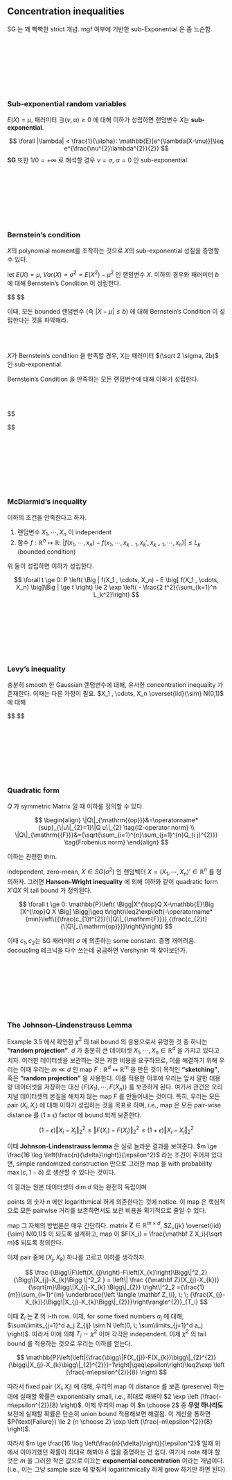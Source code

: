 ## Concentration inequalities

SG 는 꽤 빡빡한 strict 개념. mgf 여부에 기반한 sub-Exponential 은 좀 느슨함.

<br>
<br>
<br>


<br>
<br>
<br>



### Sub-exponential random variables

:::{.definition name="sub-Exponential rv"}

$E(X) = \mu$, 패러미터 $\exists (\nu, \alpha) \ge 0$ 에 대해 이하가 성립하면 랜덤변수 $X$는 **sub-exponential**. 

$$
\forall |\lambda| < \frac{1}{\alpha}: \mathbb{E}[e^{\lambda(X-\mu)}]\leq e^{\frac{\nu^{2}\lambda^{2}}{2}}
$$
**SG** 또한 $1/0 = +\infty$ 로 해석할 경우 $\nu = \sigma$, $\alpha=0$ 인 sub-exponential.
:::

<br>
<br>
<br>


<br>
<br>
<br>



### Bernstein’s condition

$X$의 polynomial moment를 조작하는 것으로 $X$의 sub-exponential 성질을 증명할 수 있다.

:::{.definition name="Bernstein’s Condition"}

let $E(X) = \mu$, $Var(X) = \sigma^2 = E(X^2) - \mu^2$ 인 랜덤변수 $X$. 이하의 경우와 패러미터 $b$ 에 대해 Bernstein’s Condition 이 성립한다.

$$
\begin{align}

&\Bigg | E \Big [ (X-\mu)^k \Big ] \Bigg | \le \frac{1}{2} k! \sigma^2 b^{k-2}, && k = 2, 3, 4, \cdots

\end{align}
$$

이때, 모든 bounded 랜덤변수 (즉 $|X-\mu| \le b$) 에 대해 Bernstein’s Condition 이 성립한다는 것을 파악해라.
:::


<br>
<br>


$X$가 Bernstein’s condition 을 만족할 경우, X는 패러미터 $(\sqrt 2 \sigma, 2b)$ 인 sub-exponential.



:::{.theorem name="Bernstein-type inequality"}

Bernstein’s Condition 을 만족하는 모든 랜덤변수에 대해 이하가 성립한다.

<br>
<br>


$$
\begin{align}



&\forall |\lambda|< \tfrac{1}{b}: &&E \Big [ e^{\lambda(X-\mu)}\Big ] &&\le \exp \left( \frac{\frac{\lambda^2 \sigma^2}{2}}{1-b|\lambda|}\right)

\\

&\forall t \ge 0:

&&P \Big( |X-\mu| \ge t \Big) &&\le 2 \exp \left( - \frac{t^2}{2(\sigma^2 + bt)}\right)

\end{align}

$$
:::





<br>
<br>
<br>


<br>
<br>
<br>



### McDiarmid’s inequality


:::{.theorem name="McDiarmid’s inequality"}

이하의 조건을 만족한다고 하자.

1. 랜덤변수 $X_1 , \cdots, X_n$ 이 independent 
2. 함수 $f: \mathbb R^n \mapsto \mathbb R$: $\Big | f(x_1, \cdots, x_n) - f(x_1 , \cdots, x_{k-1} , x_k ' , x_{k+1} , \cdots, x_n) \Big | \le L_k$ (bounded condition)

위 둘이 성립하면 이하가 성립한다.

$$
\forall t \ge 0: P \left( \Big | f(X_1 , \cdots, X_n) - E \big[ f(X_1 , \cdots, X_n) \big]\Big | \ge t \right) \le 2 \exp \left( - \frac{2 t^2}{\sum_{k=1}^n L_k^2}\right)
$$

:::




<br>
<br>
<br>


<br>
<br>
<br>



### Levy’s inequality

충분히 smooth 한 Gaussian 랜덤변수에 대해, 유사한 concentration inequality 가 존재한다. 이때는 다른 가정이 필요. $X_1 , \cdots, X_n \overset{iid}{\sim} N(0,1)$ 에 대해


$$
\begin{align}

&\forall x_{1},\cdot\cdot\cdot,x_{n},y_{1},\cdot\cdot\cdot,y_{n}\in\mathbb{R}
&&: 
&&\Bigg |f(x_{1},\ldots,x_{n})-f(y_{1},\ldots,y_{n}) \Bigg | 
&&\leq L{\sqrt{\sum_{i=1}^{n}(x_{i}-y_{i})^{2}}}

\\
\\

\Longrightarrow

&\forall t \ge 0
&&:
&&\mathbb{P} \left( \Bigg| f(X_{1},\cdot\cdot\cdot,X_{n})-\mathbb{E} \Big [f(X_{1},\cdot\cdot\cdot,X_{n}) \Big] \Bigg |\geq t \right )
&&\leq2\exp\left(-{\frac{t^{2}}{2L^{2}}}\right)

\end{align}
$$



<br>
<br>
<br>


<br>
<br>
<br>











###  Quadratic form

$Q$ 가 symmetric Matrix 일 때 이하를 정의할 수 있다.

$$
\begin{align}
\|Q\|_{\mathrm{{op}}}&=\operatorname*{sup}_{\|u\|_{2}=1}\|Q u\|_{2} \tag{l2-operator norm}
\\
\|Q\|_{\mathrm{{F}}}&={\sqrt{\sum_{i=1}^{n}\sum_{j=1}^{n}Q_{i j}^{2}}} \tag{Frobenius norm}
\end{align}
$$

이하는 관련한 thm.


:::{.theorem name="Hanson–Wright inequality"}

independent, zero-mean, $X \in SG(\sigma^2)$ 인 랜덤벡터 $X = (X_1 , \cdots, X_n)' \in \mathbb R^n$ 를 정의하자. 그러면 **Hanson–Wright inequality** 에 의해 이하와 같이 quadratic form $X'QX$ 의 tail bound 가 정의된다.

$$
\forall t \ge 0: \mathbb{P}\left( \Bigg|X^{\top}Q X-\mathbb{E}\Big [X^{\top}Q X \Big] \Bigg|\geq t\right)\leq2\exp\left(-\operatorname*{min}\left\{{\frac{c_{1}t^{2}}{\|Q\|_{\mathrm{F}}}},{\frac{c_{2}t}{\|Q\|_{\mathrm{op}}}}\right\}\right)
$$

이때 $c_1 , c_2$는 SG 패러미터 $\sigma$ 에 의존하는 some constant. 증명 개어려움. decoupling 테크닉을 다수 쓰는데 궁금하면 Vershynin 책 찾아보던가.

:::


<br>
<br>
<br>


<br>
<br>
<br>



### The Johnson–Lindenstrauss Lemma

Example 3.5 에서 확인한 $\chi^2$ 의 tail bound 의 응용으로서 유명한 것 중 하나는 **"random projection"**. $d$ 가 충분히 큰 데이터셋 $X_1 , \cdots, X_n \in \mathbb R^d$ 을 가지고 있다고 치자. 이러한 데이터셋을 보관하는 것은 과한 비용을 요구하므로, 이를 해결하기 위해 우리는 이때 우리는 $m \ll d$ 인 map $F: \mathbb R^d \mapsto \mathbb R^m$ 을 만든 것이 목적인 **"sketching"**, 혹은 **"random projection"** 을 사용한다. 이를 적용한 이후에 우리는 앞서 말한 대용량 데이터셋을 저장하는 대신 $\Big \{ F(X_1) , \cdots, F(X_n) \Big \}$ 를 보관하게 된다. 여기서 관건은 오리지널 데이터셋의 본질을 해치지 않는 map $F$ 를 만들어내는 것이다. 특히, 우리는 모든 pair $(X_i , X_j)$ 에 대해 이하가 성립하는 것을 목표로 하며, i.e., map 은 모든 pair-wise distance 를 $(1 \pm \epsilon)$ factor 에 bound 되게 보존한다.

$$
(1-\epsilon)\Vert X_{i}-X_{j}\Vert_{2}^{2}\le\Vert F(X_{i})-F(X_{j})\Vert_{2}^{2}\le(1+\epsilon)\Vert X_{i}-X_{j}\Vert_{2}^{2}
$$

이때 **Johnson-Lindenstrauss lemma** 은 실로 놀라운 결과를 보여준다. $m \ge \frac{16 \log \left(\frac{n}{\delta}\right)}{\epsilon^2}$ 라는 조건이 주어져 있다면, simple randomized construction 만으로 그러한 map 을 with probability $\max(c, 1-\delta)$ 로 생산할 수 있다는 것이다.

이 결과는 원본 데이터셋의 dim $d$ 와는 완전히 독립이며 

points 의 숫자 $n$ 에만 logarithmical 하게 의존한다는 것에 notice. 이 map 은 핵심적으로 모든 pairwise 거리를 보존하면서도 보관 비용을 획기적으로 줄일 수 있다.

map 그 자체의 방법론은 매우 간단하다. matrix $\mathbf Z \in \mathbb R^{m \times d}$, $Z_{jk} \overset{iid}{\sim} N(0,1)$ 이 되도록 설계하고, map 이 $F(X_i) = \frac{\mathbf Z X_i}{\sqrt m}$ 되도록 정의한다.

이제 pair 중에 $(X_j , X_k)$ 하나를 고르고 이하를 생각하자.









$$
\frac
{\Bigg\|F\left(X_{j}\right)-F\left(X_{k}\right)\Bigg\|^2_2}
{\Bigg\|X_{j}-X_{k}\Bigg \|^2_2
}
=
\left\|
\frac
{{\mathbf Z}(X_{j}-X_{k})}
{\sqrt{m}\Bigg\|X_{j}-X_{k} \Bigg\|_{2}}
\right\|^2_2
={\frac{1}{m}}\sum_{i=1}^{m}
\underbrace{\left \langle \mathbf Z_{i}, \; \; {\frac{X_{j}-X_{k}}{\Bigg\|X_{j}-X_{k}\Bigg\|_{2}}}\right\rangle^{2}}_{T_i}
$$

이때 $\mathbf Z_i$ 는 $\mathbf Z$ 의 i-th row. 이제, for some fixed numbers $a_j$ 에 대해, $\sum\limits_{j=1}^d a_j Z_{ij} \sim N \left(0, \; \sum\limits_{j=1}^d a_j \right)$. 따라서 이에 의해 $T_i \sim \chi^2$ 이며 각각은 independent. 이제 $\chi^2$ 의 tail bound 를 적용하는 것으로 우리는 이하를 얻는다.








$$
\mathbb{P}\left(\left|{\frac{\bigg\|F(X_{j})-F(X_{k})\bigg\|_{2}^{2}}{\bigg\|X_{j}-X_{k}\bigg\|_{2}^{2}}}-1\right|\geq\epsilon\right)\leq2\exp \left (\frac{-m\epsilon^{2}}{8} \right)
$$


따라서 fixed pair $(X_i , X_j)$ 에 대해, 우리의 map 이 distance 를 보존 (preserve) 하는데에 실패할 확률은 exponentially small, i.e., 최대로 해봐야 $2 \exp \left (\frac{-m\epsilon^{2}}{8} \right)$. 이제 우리의 map 이 $n \choose 2$ 중 **무엇 하나라도** 보전에 실패할 확률은 단순히 union bound 적용해보면 해결됨. 이 계산을 통하면 $P(\text{Failure}) \le 2 {n \choose 2} \exp \left (\frac{-m\epsilon^{2}}{8} \right)$.

따라서 $m \ge \frac{16 \log \left(\frac{n}{\delta}\right)}{\epsilon^2}$ 일때 위에서 이야기했던 확률이 최대로 해봐야 $\delta$ 임을 증명하는 건 쉽다. 여기서 note 해야 할 것은 $m$ 을 그러한 작은 값으로 이끄는  **exponential concentration** 이라는 개념이다. (i.e., 이는 그냥 sample size 에 맞춰서 logarithmically 하게 grow 하기만 하면 된다)











